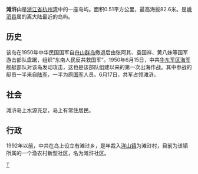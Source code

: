 {{Unreferenced|time=2020-09-13T00:28:13+00:00}}
'''滩浒山'''是[[浙江省|浙江省]][[杭州湾|杭州湾]]中的一座岛屿。面积0.51平方公里，最高海拔82.6米。是[[嵊泗县|嵊泗县]]属的离大陆最近的岛屿。

== 历史 ==
该岛在1950年中华民国国军自[[舟山群岛|舟山群岛]]撤退后由张阿其、袁国祥、黄八妹等国军游击部队盘踞，组织“东南人民反共救国军”。1950年6月15日，中共[[华东军区|华东军区]][[海军|海军]]舰艇部队对该岛发动攻击，这也是该部队组建以来的第一次出海作战。其中参战的艇员一半来自[[陆军|陆军]]，一半为原[[中華民國國軍|国军]]人员。6月17日，共军占领滩浒。

== 社会 ==
滩浒岛上水源充足，岛上有常住居民。

==行政==
1992年以前，中共在岛上设立有滩浒乡，是年裁入[[洋山镇|洋山镇]]为滩浒村，目前为该镇所属的一个渔农村新型社区，名为滩浒社区。

{{coord|display=title}}
[[category:舟山群岛|T]]